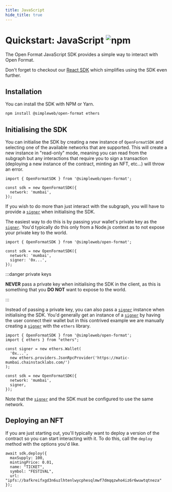 ```yaml
---
title: JavaScript
hide_title: true
---
```


<h1 style={{ display: 'flex', gap: "2rem", alignItems: 'center' }}>Quickstart: JavaScript <img alt="npm" src="https://img.shields.io/npm/v/@simpleweb/open-format"/></h1>

The Open Format JavaScript SDK provides a simple way to interact with Open Format.

Don't forget to checkout our [React SDK](./react) which simplifies using the SDK even further.

## Installation

You can install the SDK with NPM or Yarn.

```bash npm2yarn
npm install @simpleweb/open-format ethers
```

## Initialising the SDK

You can initialise the SDK by creating a new instance of `OpenFormatSDK` and selecting one of the available networks that are supported. This will create a new instance in "read-only" mode, meaning you can read from the subgraph but any interactions that require you to sign a transaction (deploying a new instance of the contract, minting an NFT, etc...) will throw an error.

```tsx
import { OpenFormatSDK } from '@simpleweb/open-format';

const sdk = new OpenFormatSDK({
  network: 'mumbai',
});
```

If you wish to do more than just interact with the subgraph, you will have to provide a [`signer`](/glossary#signer) when initialising the SDK.

The easiest way to do this is by passing your wallet's private key as the [`signer`](/glossary#signer). You'd typically do this only from a Node.js context as to not expose your private key to the world.

```tsx
import { OpenFormatSDK } from '@simpleweb/open-format';

const sdk = new OpenFormatSDK({
  network: 'mumbai',
  signer: '0x...',
});
```

:::danger private keys

**NEVER** pass a private key when initialising the SDK in the client, as this is something that you **DO NOT** want to expose to the world.

:::

Instead of passing a private key, you can also pass a [`signer`](/glossary#signer) instance when initialising the SDK. You'd generally get an instance of a [`signer`](/glossary#signer) by having the user connect their wallet but in this contrived example we are manually creating a [`signer`](/glossary#signer) with the `ethers` library.

```tsx
import { OpenFormatSDK } from '@simpleweb/open-format';
import { ethers } from "ethers";

const signer = new ethers.Wallet(
  '0x...',
  new ethers.providers.JsonRpcProvider('https://matic-mumbai.chainstacklabs.com/')
);

const sdk = new OpenFormatSDK({
  network: 'mumbai',
  signer,
});
```

Note that the [`signer`](/glossary#signer) and the SDK must be configured to use the same network.



## Deploying an NFT

If you are just starting out, you'll typically want to deploy a version of the contract so you can start interacting with it. To do this, call the `deploy` method with the options you'd like.

```tsx
await sdk.deploy({
  maxSupply: 100,
  mintingPrice: 0.01,
  name: "TICKET",
  symbol: "FESTIVAL",
  url: "ipfs://bafkreifxgd3n6uzlhtenlwycphesqlmwf7dmqqzwho4iz6r6wuwtqtneza"
});
```
